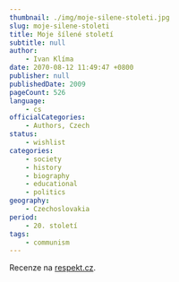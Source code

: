 ```yaml
---
thumbnail: ./img/moje-silene-stoleti.jpg
slug: moje-silene-stoleti
title: Moje šílené století
subtitle: null
author:
    - Ivan Klíma
date: 2070-08-12 11:49:47 +0800
publisher: null
publishedDate: 2009
pageCount: 526
language:
    - cs
officialCategories:
    - Authors, Czech
status:
    - wishlist
categories:
    - society
    - history
    - biography
    - educational
    - politics
geography:
    - Czechoslovakia
period:
    - 20. století
tags:
    - communism
---
```

Recenze na <a href="https://www.respekt.cz/tydenik/2015/19/tak-trochu-se-vyhaneli-nemci" target="_blank" rel="noreferrer noopener">respekt.cz</a>.
